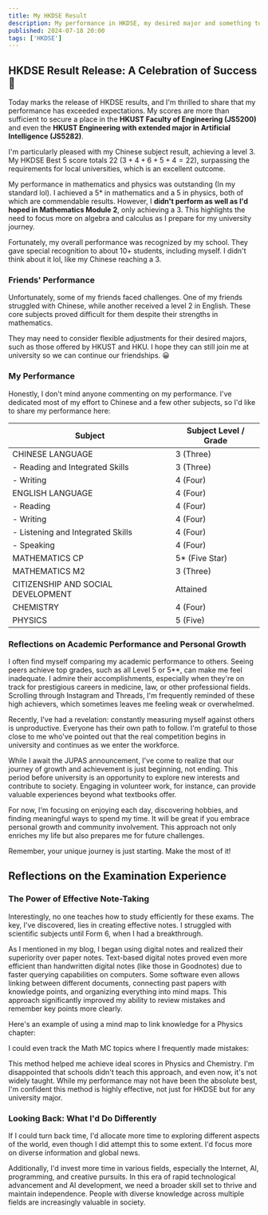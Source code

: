 ```yaml
---
title: My HKDSE Result
description: My performance in HKDSE, my desired major and something to say.
published: 2024-07-18 20:00
tags: ['HKDSE']
---
```


## HKDSE Result Release: A Celebration of Success 🎊

Today marks the release of HKDSE results, and I'm thrilled to share that my performance has exceeded expectations. My scores are more than sufficient to secure a place in the **HKUST Faculty of Engineering (JS5200)** and even the **HKUST Engineering with extended major in Artificial Intelligence (JS5282)**.

I'm particularly pleased with my Chinese subject result, achieving a level 3. My HKDSE Best 5 score totals 22 ($3 + 4 + 6 + 5 + 4 = 22$), surpassing the requirements for local universities, which is an excellent outcome.

My performance in mathematics and physics was outstanding (In my standard lol). I achieved a 5* in mathematics and a 5 in physics, both of which are commendable results. However, I **didn't perform as well as I'd hoped in Mathematics Module 2**, only achieving a 3. This highlights the need to focus more on algebra and calculus as I prepare for my university journey.

Fortunately, my overall performance was recognized by my school. They gave special recognition to about 10+ students, including myself. I didn't think about it lol, like my Chinese reaching a 3.

### Friends' Performance

Unfortunately, some of my friends faced challenges. One of my friends struggled with Chinese, while another received a level 2 in English. These core subjects proved difficult for them despite their strengths in mathematics.

They may need to consider flexible adjustments for their desired majors, such as those offered by HKUST and HKU. I hope they can still join me at university so we can continue our friendships. 😀

### My Performance

Honestly, I don't mind anyone commenting on my performance. I've dedicated most of my effort to Chinese and a few other subjects, so I'd like to share my performance here:

| Subject                            | Subject Level / Grade |
| ---------------------------------- | --------------------- |
| CHINESE LANGUAGE                   | 3 (Three)             |
| - Reading and Integrated Skills    | 3 (Three)             |
| - Writing                          | 4 (Four)              |
| ENGLISH LANGUAGE                   | 4 (Four)              |
| - Reading                          | 4 (Four)              |
| - Writing                          | 4 (Four)              |
| - Listening and Integrated Skills  | 4 (Four)              |
| - Speaking                         | 4 (Four)              |
| MATHEMATICS CP                     | 5* (Five Star)        |
| MATHEMATICS M2                     | 3 (Three)             |
| CITIZENSHIP AND SOCIAL DEVELOPMENT | Attained              |
| CHEMISTRY                          | 4 (Four)              |
| PHYSICS                            | 5 (Five)              |

### Reflections on Academic Performance and Personal Growth

I often find myself comparing my academic performance to others. Seeing peers achieve top grades, such as all Level 5 or 5**, can make me feel inadequate. I admire their accomplishments, especially when they're on track for prestigious careers in medicine, law, or other professional fields. Scrolling through Instagram and Threads, I'm frequently reminded of these high achievers, which sometimes leaves me feeling weak or overwhelmed.

Recently, I've had a revelation: constantly measuring myself against others is unproductive. Everyone has their own path to follow. I'm grateful to those close to me who've pointed out that the real competition begins in university and continues as we enter the workforce.

While I await the JUPAS announcement, I've come to realize that our journey of growth and achievement is just beginning, not ending. This period before university is an opportunity to explore new interests and contribute to society. Engaging in volunteer work, for instance, can provide valuable experiences beyond what textbooks offer.

For now, I'm focusing on enjoying each day, discovering hobbies, and finding meaningful ways to spend my time. It will be great if you embrace personal growth and community involvement. This approach not only enriches my life but also prepares me for future challenges.

Remember, your unique journey is just starting. Make the most of it!

## Reflections on the Examination Experience

### The Power of Effective Note-Taking

Interestingly, no one teaches how to study efficiently for these exams. The key, I've discovered, lies in creating effective notes. I struggled with scientific subjects until Form 6, when I had a breakthrough.

As I mentioned in my blog, I began using digital notes and realized their superiority over paper notes. Text-based digital notes proved even more efficient than handwritten digital notes (like those in Goodnotes) due to faster querying capabilities on computers. Some software even allows linking between different documents, connecting past papers with knowledge points, and organizing everything into mind maps. This approach significantly improved my ability to review mistakes and remember key points more clearly.

Here's an example of using a mind map to link knowledge for a Physics chapter:

<Picture
  src="https://obsidian-img.tsun1031.xyz/2024/07/18/8c587d2e856967b3014fd68a49a00ff5265676f5ffe464d580c457244781469e.png"
  alt="Obsidian Physics CANVAS"
  class="thumbnail"
  width="auto"
  height="600"
/>

I could even track the Math MC topics where I frequently made mistakes:

<Picture
  src="https://obsidian-img.tsun1031.xyz/2024/07/18/dac919b92f457922e83df0f4bdb9d079d27c82124141bf1ba49cec72dc5c0751.png"
  alt="Obsidian Maths CANVAS"
  class="thumbnail"
  width="auto"
  height="600"
/>

This method helped me achieve ideal scores in Physics and Chemistry. I'm disappointed that schools didn't teach this approach, and even now, it's not widely taught. While my performance may not have been the absolute best, I'm confident this method is highly effective, not just for HKDSE but for any university major.

### Looking Back: What I'd Do Differently

If I could turn back time, I'd allocate more time to exploring different aspects of the world, even though I did attempt this to some extent. I'd focus more on diverse information and global news.

Additionally, I'd invest more time in various fields, especially the Internet, AI, programming, and creative pursuits. In this era of rapid technological advancement and AI development, we need a broader skill set to thrive and maintain independence. People with diverse knowledge across multiple fields are increasingly valuable in society.
